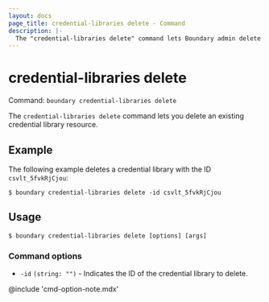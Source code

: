 ```yaml
---
layout: docs
page_title: credential-libraries delete - Command
description: |-
  The "credential-libraries delete" command lets Boundary admin delete a credential library resource.
---
```


# credential-libraries delete

Command: `boundary credential-libraries delete`

The `credential-libraries delete` command lets you delete an existing credential library resource.

## Example

The following example deletes a credential library with the ID `csvlt_5fvkRjCjou`:

```shell-session
$ boundary credential-libraries delete -id csvlt_5fvkRjCjou
```

## Usage

<CodeBlockConfig hideClipboard>

```shell-session
$ boundary credential-libraries delete [options] [args]
```

</CodeBlockConfig>


### Command options

- `-id` `(string: "")` - Indicates the ID of the credential library to delete.

@include 'cmd-option-note.mdx'